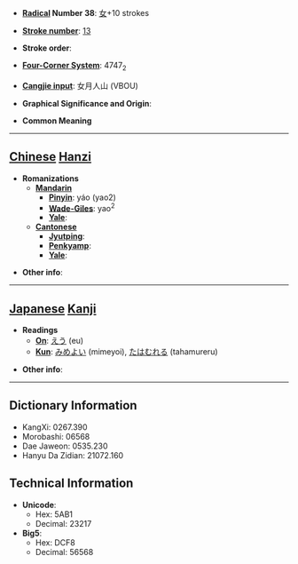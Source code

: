 * '''[[Wiktionary:Chinese radical index| Radical]] Number 38''': [[Wiktionary:Chinese radical index 女|女]]+10 strokes

* '''[[Wiktionary:Chinese total strokes index|Stroke number]]''': [[Wiktionary:Chinese total strokes index 13|13]]

* '''Stroke order''': 

* '''[[Wiktionary:Chinese four corner index|Four-Corner System]]''': 4747<sub>2</sub>

* '''[[Wiktionary:Chinese Cangjie index|Cangjie input]]''': 女月人山 (VBOU)

* '''Graphical Significance and Origin''': 

* '''Common Meaning'''

----

== [[Chinese]] [[Hanzi]] ==

* '''Romanizations'''
** '''[[Mandarin]]'''
*** '''[[Pinyin]]''': yáo (yao2)
*** '''[[Wade-Giles]]''': yao<sup>2</sup>
*** '''[[Yale]]''': 
** '''[[Cantonese]]'''
*** '''[[Jyutping]]''':
*** '''[[Penkyamp]]''': 
*** '''[[Yale]]''': 

* '''Other info''': 

----

== [[Japanese]] [[Kanji]] ==

* '''Readings'''
** '''[[On]]''': [[えう]] (eu)
** '''[[Kun]]''': [[みめよい]] (mimeyoi), [[たはむれる]] (tahamureru)

* '''Other info''':  

----

== Dictionary Information ==

* KangXi: 0267.390
* Morobashi: 06568
* Dae Jaweon: 0535.230
* Hanyu Da Zidian: 21072.160

== Technical Information ==

* '''Unicode''':
** Hex: 5AB1
** Decimal: 23217
* '''Big5''':
** Hex: DCF8
** Decimal: 56568